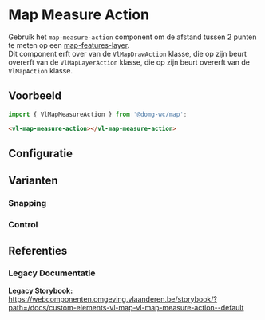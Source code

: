 
# Map Measure Action

Gebruik het `map-measure-action` component om de afstand tussen 2 punten te meten op een [map-features-layer](/docs/map-layer-vector-layer-features-layer--map-features-layer-default).<br/>
Dit component erft over van de `VlMapDrawAction` klasse, die op zijn beurt overerft van de `VlMapLayerAction` klasse, die op zijn beurt overerft van de `VlMapAction` klasse.

## Voorbeeld

```js
import { VlMapMeasureAction } from '@domg-wc/map';
```

```html
<vl-map-measure-action></vl-map-measure-action>
```

<DocsStory id="map-action-draw-action-measure-action--map-measure-action-default" />

## Configuratie

<ArgsTable story={PRIMARY_STORY} />

## Varianten

### Snapping

<DocsStory id="map-action-draw-action-measure-action--map-measure-action-snapping" />

### Control

<DocsStory id="map-action-draw-action-measure-action--map-measure-action-control" />

## Referenties

### Legacy Documentatie

**Legacy Storybook:** https://webcomponenten.omgeving.vlaanderen.be/storybook/?path=/docs/custom-elements-vl-map-vl-map-measure-action--default
